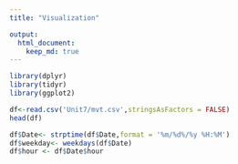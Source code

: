 ```yaml
---
title: "Visualization"

output:
  html_document:
    keep_md: true
---
```



```r
library(dplyr)
library(tidyr)
library(ggplot2)
```

```r
df<-read.csv('Unit7/mvt.csv',stringsAsFactors = FALSE)
head(df)
```

```r

df$Date<- strptime(df$Date,format = '%m/%d%/%y %H:%M')
df$weekday<- weekdays(df$Date)
df$hour <- df$Date$hour
```

